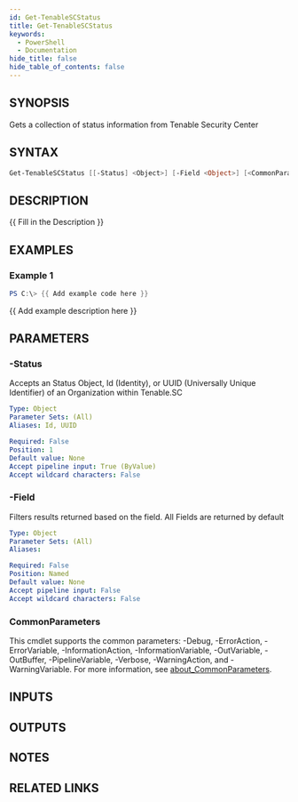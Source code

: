 ```yaml
---
id: Get-TenableSCStatus
title: Get-TenableSCStatus
keywords:
  - PowerShell
  - Documentation
hide_title: false
hide_table_of_contents: false
---
```


## SYNOPSIS

Gets a collection of status information from Tenable Security Center

## SYNTAX

```powershell
Get-TenableSCStatus [[-Status] <Object>] [-Field <Object>] [<CommonParameters>]
```

## DESCRIPTION

{{ Fill in the Description }}

## EXAMPLES

### Example 1

```powershell
PS C:\> {{ Add example code here }}
```

{{ Add example description here }}

## PARAMETERS

### -Status

Accepts an Status Object, Id (Identity), or UUID (Universally Unique Identifier) of an Organization within Tenable.SC

```yaml
Type: Object
Parameter Sets: (All)
Aliases: Id, UUID

Required: False
Position: 1
Default value: None
Accept pipeline input: True (ByValue)
Accept wildcard characters: False
```

### -Field

Filters results returned based on the field.
All Fields are returned by default

```yaml
Type: Object
Parameter Sets: (All)
Aliases:

Required: False
Position: Named
Default value: None
Accept pipeline input: False
Accept wildcard characters: False
```

### CommonParameters

This cmdlet supports the common parameters: -Debug, -ErrorAction, -ErrorVariable, -InformationAction, -InformationVariable, -OutVariable, -OutBuffer, -PipelineVariable, -Verbose, -WarningAction, and -WarningVariable. For more information, see [about_CommonParameters](http://go.microsoft.com/fwlink/?LinkID=113216).

## INPUTS

## OUTPUTS

## NOTES

## RELATED LINKS
